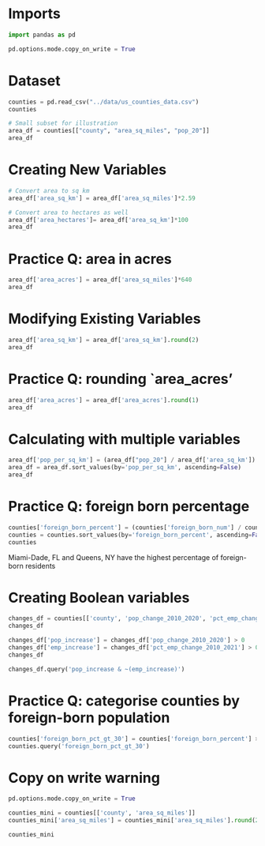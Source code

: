 
# Imports


```python
import pandas as pd

pd.options.mode.copy_on_write = True
```

# Dataset

```python
counties = pd.read_csv("../data/us_counties_data.csv")
counties
```


```python
# Small subset for illustration
area_df = counties[["county", "area_sq_miles", "pop_20"]]
area_df
```

# Creating New Variables

```python
# Convert area to sq km
area_df['area_sq_km'] = area_df['area_sq_miles']*2.59

# Convert area to hectares as well
area_df['area_hectares']= area_df['area_sq_km']*100
area_df
```

# Practice Q: area in acres

```python
area_df['area_acres'] = area_df['area_sq_miles']*640
area_df
```

# Modifying Existing Variables

```python
area_df['area_sq_km'] = area_df['area_sq_km'].round(2)
area_df
```

# Practice Q: rounding `area_acres'
```python
area_df['area_acres'] = area_df['area_acres'].round(1)
area_df
```

# Calculating with multiple variables

```python
area_df['pop_per_sq_km'] = (area_df["pop_20"] / area_df['area_sq_km']).round(1)
area_df = area_df.sort_values(by='pop_per_sq_km', ascending=False)
area_df
```

# Practice Q: foreign born percentage

```python
counties['foreign_born_percent'] = (counties['foreign_born_num'] / counties['pop_20'])*100
counties = counties.sort_values(by='foreign_born_percent', ascending=False)
counties
```

Miami-Dade, FL and Queens, NY have the highest percentage of foreign-born residents

# Creating Boolean variables

```python
changes_df = counties[['county', 'pop_change_2010_2020', 'pct_emp_change_2010_2021']]
changes_df
```

```python
changes_df['pop_increase'] = changes_df['pop_change_2010_2020'] > 0
changes_df['emp_increase'] = changes_df['pct_emp_change_2010_2021'] > 0
changes_df
```


```python
changes_df.query('pop_increase & ~(emp_increase)')
```

# Practice Q: categorise counties by foreign-born population

```python
counties['foreign_born_pct_gt_30'] = counties['foreign_born_percent'] > 30
counties.query('foreign_born_pct_gt_30')
```

# Copy on write warning


```python
pd.options.mode.copy_on_write = True

counties_mini = counties[['county', 'area_sq_miles']]
counties_mini['area_sq_miles'] = counties_mini['area_sq_miles'].round(2)

counties_mini
```